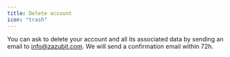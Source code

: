```yaml
---
title: Delete account
icon: "trash"
---
```


You can ask to delete your account and all its associated data by sending an email to info@zazubit.com. We will send a confirmation email within 72h.
